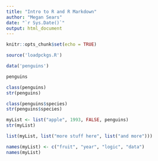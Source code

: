 ```yaml
---
title: "Intro to R and R Markdown"
author: "Megan Sears"
date: "`r Sys.Date()`"
output: html_document
---
```


```r
knitr::opts_chunk$set(echo = TRUE)

source('loadpckgs.R')

```

```r

data('penguins')

penguins

class(penguins)
str(penguins)

class(penguins$species)
str(penguins$species)

```

```r
myList <- list("apple", 1993, FALSE, penguins)
str(myList)

list(myList, list("more stuff here", list("and more")))

names(myList) <- c("fruit", "year", "logic", "data")
names(myList)

```

```r


```


